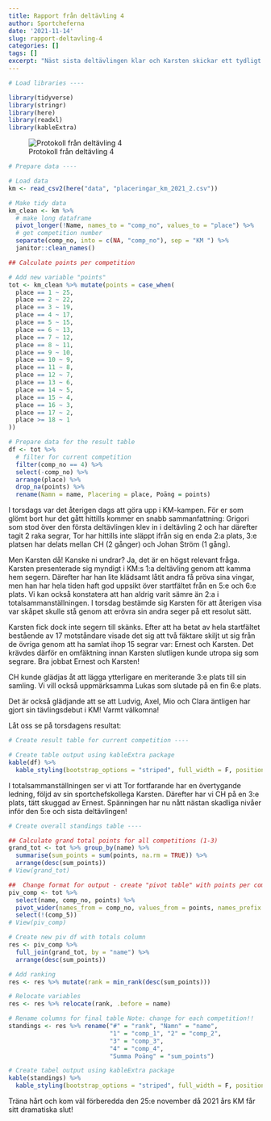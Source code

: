 ```yaml
---
title: Rapport från deltävling 4
author: Sportcheferna
date: '2021-11-14'
slug: rapport-deltavling-4
categories: []
tags: []
excerpt: "Näst sista deltävlingen klar och Karsten skickar ett tydligt budskap - när inte Grigori är med tar han över rodret!"
---
```


```r

# Load libraries ----

library(tidyverse)
library(stringr)
library(here)
library(readxl)
library(kableExtra)


```

![Protokoll från deltävling 4](protokoll_4.jpg)

```r

# Prepare data ----

# Load data
km <- read_csv2(here("data", "placeringar_km_2021_2.csv"))

# Make tidy data
km_clean <- km %>%
  # make long dataframe
  pivot_longer(!Name, names_to = "comp_no", values_to = "place") %>% 
  # get competition number
  separate(comp_no, into = c(NA, "comp_no"), sep = "KM ") %>%
  janitor::clean_names()

## Calculate points per competition

# Add new variable "points"
tot <- km_clean %>% mutate(points = case_when(
  place == 1 ~ 25,
  place == 2 ~ 22,
  place == 3 ~ 19,
  place == 4 ~ 17,
  place == 5 ~ 15,
  place == 6 ~ 13,
  place == 7 ~ 12,
  place == 8 ~ 11,
  place == 9 ~ 10,
  place == 10 ~ 9,
  place == 11 ~ 8,
  place == 12 ~ 7,
  place == 13 ~ 6,
  place == 14 ~ 5,
  place == 15 ~ 4,
  place == 16 ~ 3,
  place == 17 ~ 2,
  place >= 18 ~ 1
))

# Prepare data for the result table
df <- tot %>% 
  # filter for current competition
  filter(comp_no == 4) %>%
  select(-comp_no) %>% 
  arrange(place) %>% 
  drop_na(points) %>% 
  rename(Namn = name, Placering = place, Poäng = points)
```

I torsdags var det återigen dags att göra upp i KM-kampen. För er som glömt bort hur det gått hittills kommer en snabb sammanfattning: Grigori som stod över den första deltävlingen klev in i deltävling 2 och har därefter tagit 2 raka segrar, Tor har hittills inte släppt ifrån sig en enda 2:a plats, 3:e platsen har delats mellan CH (2 gånger) och Johan Ström (1 gång).

Men Karsten då! Kanske ni undrar? Ja, det är en högst relevant fråga. Karsten presenterade sig myndigt i KM:s 1:a deltävling genom att kamma hem segern. Därefter har han lite klädsamt låtit andra få pröva sina vingar, men han har hela tiden haft god uppsikt över startfältet från en 5:e och 6:e plats. Vi kan också konstatera att han aldrig varit sämre än 2:a i totalsammanställningen. I torsdag bestämde sig Karsten för att återigen visa var skåpet skulle stå genom att erövra sin andra seger på ett resolut sätt.

Karsten fick dock inte segern till skänks. Efter att ha betat av hela startfältet bestående av 17 motståndare visade det sig att två fäktare skiljt ut sig från de övriga genom att ha samlat ihop 15 segrar var: Ernest och Karsten. Det krävdes därför en omfäktning innan Karsten slutligen kunde utropa sig som segrare. Bra jobbat Ernest och Karsten!

CH kunde glädjas åt att lägga ytterligare en meriterande 3:e plats till sin samling. Vi vill också uppmärksamma Lukas som slutade på en fin 6:e plats.

Det är också glädjande att se att Ludvig, Axel, Mio och Clara äntligen har gjort sin tävlingsdebut i KM! Varmt välkomna!

Låt oss se på torsdagens resultat:

```r
# Create result table for current competition ----

# Create table output using kableExtra package
kable(df) %>%
  kable_styling(bootstrap_options = "striped", full_width = F, position = "left")
```

I totalsammanställningen ser vi att Tor fortfarande har en övertygande ledning, följd av sin sportchefskollega Karsten. Därefter har vi CH på en 3:e plats, tätt skuggad av Ernest. Spänningen har nu nått nästan skadliga nivåer inför den 5:e och sista deltävlingen!

```r
# Create overall standings table ----

## Calculate grand total points for all competitions (1-3)
grand_tot <- tot %>% group_by(name) %>%
  summarise(sum_points = sum(points, na.rm = TRUE)) %>% 
  arrange(desc(sum_points))
# View(grand_tot)

##  Change format for output - create "pivot table" with points per competition
piv_comp <- tot %>% 
  select(name, comp_no, points) %>% 
  pivot_wider(names_from = comp_no, values_from = points, names_prefix = "comp_") %>% 
  select(!(comp_5))
# View(piv_comp)

# Create new piv df with totals column
res <- piv_comp %>%
  full_join(grand_tot, by = "name") %>% 
  arrange(desc(sum_points))

# Add ranking
res <- res %>% mutate(rank = min_rank(desc(sum_points)))

# Relocate variables
res <- res %>% relocate(rank, .before = name)

# Rename columns for final table Note: change for each competition!!
standings <- res %>% rename("#" = "rank", "Namn" = "name", 
                            "1" = "comp_1", "2" = "comp_2",
                            "3" = "comp_3",
                            "4" = "comp_4",
                            "Summa Poäng" = "sum_points")

# Create tabel output using kableExtra package
kable(standings) %>%
  kable_styling(bootstrap_options = "striped", full_width = F, position = "left")
```

Träna hårt och kom väl förberedda den 25:e november då 2021 års KM får sitt dramatiska slut!
